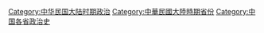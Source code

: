 [[Category:中华民国大陆时期政治|Category:中华民国大陆时期政治]]
[[Category:中華民國大陸時期省份|Category:中華民國大陸時期省份]]
[[Category:中国各省政治史|Category:中国各省政治史]]